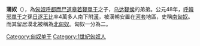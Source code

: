 {{noteTA
|1=zh-hans:单于; zh-hant:單于;
|2=zh-hans:尸; zh-hant:尸;
}}
'''蒲奴'''（{{bd|？||？||}}），為[[匈奴|匈奴]][[呼都而尸道皋若鞮單于|呼都而尸道皋若鞮單于]]之子，[[乌达鞮侯|乌达鞮侯]]的弟弟。公元48年，[[呼韓邪單于|呼韓邪單于]]之孫[[日逐王比|日逐王比]]率4萬多人南下附[[汉朝|漢]]，被漢朝安置在[[河套|河套]]地區，史稱[[南匈奴|南匈奴]]。而其留居漠北被稱為[[北匈奴|北匈奴]]。匈奴一分為二。

{{start box}}
{{s-before|兄[[烏達鞮侯|烏達鞮侯]]}}
{{s-title|[[匈奴|匈奴]]、[[北匈奴|北匈奴]][[單于|單于]]|48年─？}}
{{s-after|[[優留單于|優留單于]]}}
{{end box}}


{{匈奴單于}}

[[Category:匈奴单于|Category:匈奴单于]]
[[Category:1世紀匈奴人|Category:1世紀匈奴人]]